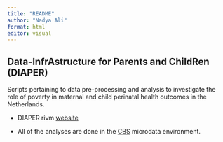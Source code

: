 ```yaml
---
title: "README"
author: "Nadya Ali"
format: html
editor: visual
---
```


## Data-InfrAstructure for Parents and ChildRen (DIAPER)

Scripts pertaining to data pre-processing and analysis to investigate the role of poverty in maternal and child perinatal health outcomes in the Netherlands.

- DIAPER rivm [website](https://www.rivm.nl/monitoren-zwangerschap-en-geboorte/diaper)

- All of the analyses are done in the [CBS](https://www.cbs.nl/en-gb/our-services/customised-services-microdata/microdata-conducting-your-own-research) microdata environment. 



